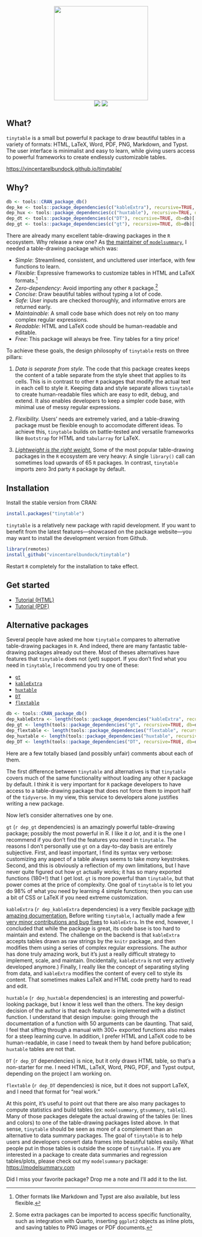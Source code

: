 

<p align="center">
<img src="man/figures/gallery/tinytable_gallery.gif" height = "250" class = "center">
<br>
<!-- badges: start -->
<a href = "https://github.com/vincentarelbundock/tinytable/blob/main/LICENSE.md" target = "_blank"><img src="https://img.shields.io/badge/license-GPLv3-blue"></a>
<a href = "https://vincentarelbundock.github.io/tinytable/" target = "_blank"><img src="https://img.shields.io/static/v1?label=Website&message=Visit&color=blue"></a>
<!-- badges: end -->
</p>

## What?

`tinytable` is a small but powerful `R` package to draw beautiful tables in a variety of formats: HTML, LaTeX, Word, PDF, PNG, Markdown, and Typst. The user interface is minimalist and easy to learn, while giving users access to powerful frameworks to create endlessly customizable tables.

<https://vincentarelbundock.github.io/tinytable/>

## Why?

```r
db <- tools::CRAN_package_db()
dep_ke <- tools::package_dependencies(c("kableExtra"), recursive=TRUE, db=db)[[1]] |> length()
dep_hux <- tools::package_dependencies(c("huxtable"), recursive=TRUE, db=db)[[1]] |> length()
dep_dt <- tools::package_dependencies(c("DT"), recursive=TRUE, db=db)[[1]] |> length()
dep_gt <- tools::package_dependencies(c("gt"), recursive=TRUE, db=db)[[1]] |> length()
```

There are already many excellent table-drawing packages in the `R` ecosystem. Why release a new one? As [the maintainer of `modelsummary`](https://modelsummary.com), I needed a table-drawing package which was:

* *Simple*: Streamlined, consistent, and uncluttered user interface, with few functions to learn.
* *Flexible*: Expressive frameworks to customize tables in HTML and LaTeX formats.^[Other formats like Markdown and Typst are also available, but less flexible.]
* *Zero-dependency*: Avoid importing any other `R` package.^[Some extra packages can be imported to access specific functionality, such as integration with Quarto, inserting `ggplot2` objects as inline plots, and saving tables to PNG images or PDF documents.]
* *Concise*: Draw beautiful tables without typing a lot of code.
* *Safe*: User inputs are checked thoroughly, and informative errors are returned early.
* *Maintainable*: A small code base which does not rely on too many complex regular expressions.
* *Readable*: HTML and LaTeX code should be human-readable and editable.
* *Free*: This package will always be free. Tiny tables for a tiny price!


To achieve these goals, the design philosophy of `tinytable` rests on three pillars: 

(1) _Data is separate from style._ The code that this package creates keeps the content of a table separate from the style sheet that applies to its cells. This is in contrast to other `R` packages that modify the actual text in each cell to style it. Keeping data and style separate allows `tinytable` to create human-readable files which are easy to edit, debug, and extend. It also enables developers to keep a simpler code base, with minimal use of messy regular expressions. 

(2) _Flexibility._ Users' needs are extremely varied, and a table-drawing package must be flexible enough to accomodate different ideas. To achieve this, `tinytable` builds on battle-tested and versatile frameworks like `Bootstrap` for HTML and `tabularray` for LaTeX. 

(3) [_Lightweight is the right weight._](https://www.tinyverse.org/) Some of the most popular table-drawing packages in the `R` ecosystem are very heavy: A single `library()` call can sometimes load upwards of 65 `R` packages. In contrast, `tinytable` imports zero 3rd party `R`  package by default.


## Installation

Install the stable version from CRAN:
``` r
install.packages("tinytable")
```

`tinytable` is a relatively new package with rapid development. If you want to benefit from the latest features---showcased on the package website---you may want to install the development version from Github. 

``` r
library(remotes)
install_github("vincentarelbundock/tinytable")
```

Restart `R` completely for the installation to take effect.


## Get started

* [Tutorial (HTML)](https://vincentarelbundock.github.io/tinytable/vignettes/tutorial.html)
* [Tutorial (PDF)](https://vincentarelbundock.github.io/tinytable/vignettes/tutorial.pdf)


## Alternative packages

Several people have asked me how `tinytable` compares to alternative table-drawing packages in `R`. And indeed, there are many fantastic table-drawing packages already out there. Most of theses alternatives have features that `tinytable` does not (yet) support. If you don't find what you need in `tinytable`, I recommend you try one of these:

* [`gt`](https://gt.rstudio.com)
* [`kableExtra`](https://haozhu233.github.io/kableExtra/)
* [`huxtable`](https://hughjonesd.github.io/huxtable/)
* [`DT`](https://rstudio.github.io/DT/)
* [`flextable`](https://davidgohel.github.io/flextable/)

```r
db <- tools::CRAN_package_db()
dep_kableExtra <- length(tools::package_dependencies("kableExtra", recursive=TRUE, db=db)[[1]])
dep_gt <- length(tools::package_dependencies("gt", recursive=TRUE, db=db)[[1]])
dep_flextable <- length(tools::package_dependencies("flextable", recursive=TRUE, db=db)[[1]])
dep_huxtable <- length(tools::package_dependencies("huxtable", recursive=TRUE, db=db)[[1]])
dep_DT <- length(tools::package_dependencies("DT", recursive=TRUE, db=db)[[1]])
```

Here are a few totally biased (and possibly unfair) comments about each of them.

The first difference between `tinytable` and alternatives is that `tinytable` covers much of the same functionality without loading any other `R` package by default. I think it is very important for `R` package developers to have access to a table-drawing package that does not force them to import half of the `tidyverse`. In my view, this service to developers alone justifies writing a new package.

Now let's consider alternatives one by one.

`gt` (`r dep_gt` dependencies) is an amazingly powerful table-drawing package; possibly the most powerful in R. I like it *a lot*, and it is the one I recommend if you don't find the features you need in `tinytable`. The reasons I don't personally use `gt` on a day-to-day basis are entirely subjective. First, and least important, I find its syntax very verbose: customizing any aspect of a table always seems to take *many* keystrokes. Second, and this is obviously a reflection of my own limitations, but I have never quite figured out how `gt` actually works; it has so many exported functions (180+!) that I get lost. `gt` is more powerful than `tinytable`, but that power comes at the price of complexity. One goal of `tinytable` is to let you do 98% of what you need by learning 4 simple functions; then you can use a bit of CSS or LaTeX if you need extreme customization.

`kableExtra` (`r dep_kableExtra` dependencies) is a very flexible package [with amazing documentation.](http://haozhu233.github.io/kableExtra/) Before writing `tinytable`, I actually made a few [very minor contributions and bug fixes](https://github.com/haozhu233/kableExtra/graphs/contributors) to `kableExtra`. In the end, however, I concluded that while the package is great, its code base is too hard to maintain and extend. The challenge on the backend is that `kableExtra` accepts tables drawn as raw strings by the `knitr` package, and then modifies them using a series of complex regular expressions. The author has done truly amazing work, but it's just a really difficult strategy to implement, scale, and maintain. (Incidentally, `kableExtra` is not very actively developed anymore.) Finally, I really like the concept of separating styling from data, and `kableExtra` modifies the content of every cell to style its content. That sometimes makes LaTeX and HTML code pretty hard to read and edit.

`huxtable` (`r dep_huxtable` dependencies) is an interesting and powerful-looking package, but I know it less well than the others. The key design decision of the author is that each feature is implemented with a distinct function. I understand that design impulse: going through the documentation of a function with 50 arguments can be daunting. That said, I feel that sifting through a manual with 300+ exported functions also makes for a steep learning curve. In addition, I prefer HTML and LaTeX code to be human-readable, in case I need to tweak them by hand before publication; `huxtable` tables are not that.

`DT` (`r dep_DT` dependencies) is nice, but it only draws HTML table, so that's a non-starter for me. I need HTML, LaTeX, Word, PNG, PDF, and Typst output, depending on the project I am working on.

`flextable` (`r dep_DT` dependencies) is nice, but it does not support LaTeX, and I need that format for "real work."

At this point, it's useful to point out that there are also many packages to compute statistics and build tables (ex: `modelsummary`, `gtsummary`, `table1`). Many of those packages delegate the actual drawing of the tables (ie: lines and colors) to one of the table-drawing packages listed above. In that sense, `tinytable` should be seen as more of a complement than an alternative to data summary packages. The goal of `tinytable` is to help users and developers convert data frames into beautiful tables easily. What people put in those tables is outside the scope of `tinytable`. If you are interested in a package to create data summaries and regression tables/plots, please check out my `modelsummary` package: <https://modelsummary.com>

Did I miss your favorite package? Drop me a note and I'll add it to the list.